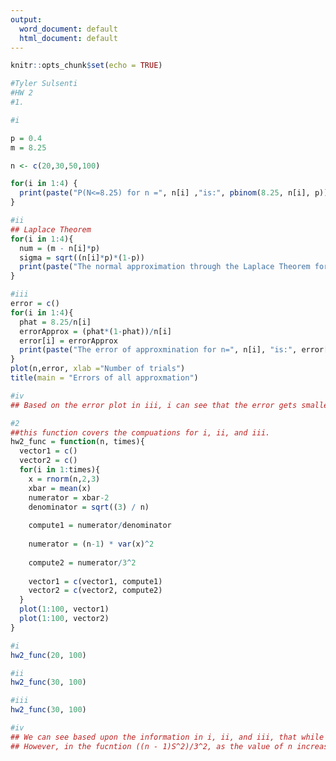 ```yaml
---
output:
  word_document: default
  html_document: default
---
```


```r
knitr::opts_chunk$set(echo = TRUE)
```

```r
#Tyler Sulsenti
#HW 2
#1.

#i

p = 0.4
m = 8.25

n <- c(20,30,50,100)

for(i in 1:4) {
  print(paste("P(N<=8.25) for n =", n[i] ,"is:", pbinom(8.25, n[i], p)))
}

#ii
## Laplace Theorem
for(i in 1:4){
  num = (m - n[i]*p)
  sigma = sqrt((n[i]*p)*(1-p))
  print(paste("The normal approximation through the Laplace Theorem for n=", n[i], "is:", pnorm(num/sigma)))
}

#iii
error = c()
for(i in 1:4){
  phat = 8.25/n[i]
  errorApprox = (phat*(1-phat))/n[i]
  error[i] = errorApprox
  print(paste("The error of approxmination for n=", n[i], "is:", error[i]))
}
plot(n,error, xlab ="Number of trials")
title(main = "Errors of all approxmation")

#iv
## Based on the error plot in iii, i can see that the error gets smaller and smaller the more trials, n, that there are.

#2
##this function covers the compuations for i, ii, and iii.
hw2_func = function(n, times){
  vector1 = c()
  vector2 = c()
  for(i in 1:times){
    x = rnorm(n,2,3)
    xbar = mean(x)
    numerator = xbar-2
    denominator = sqrt((3) / n)
    
    compute1 = numerator/denominator
    
    numerator = (n-1) * var(x)^2
    
    compute2 = numerator/3^2
    
    vector1 = c(vector1, compute1)
    vector2 = c(vector2, compute2)
  }
  plot(1:100, vector1)
  plot(1:100, vector2)
}

#i
hw2_func(20, 100)

#ii
hw2_func(30, 100)

#iii
hw2_func(30, 100)

#iv
## We can see based upon the information in i, ii, and iii, that while n increases in value, the result of the fucntion (xbar - 2)/sqrt((3^2) / n) stays near 0 or becomes 0
## However, in the fucntion ((n - 1)S^2)/3^2, as the value of n increases, so does the reuslt of the function

```
